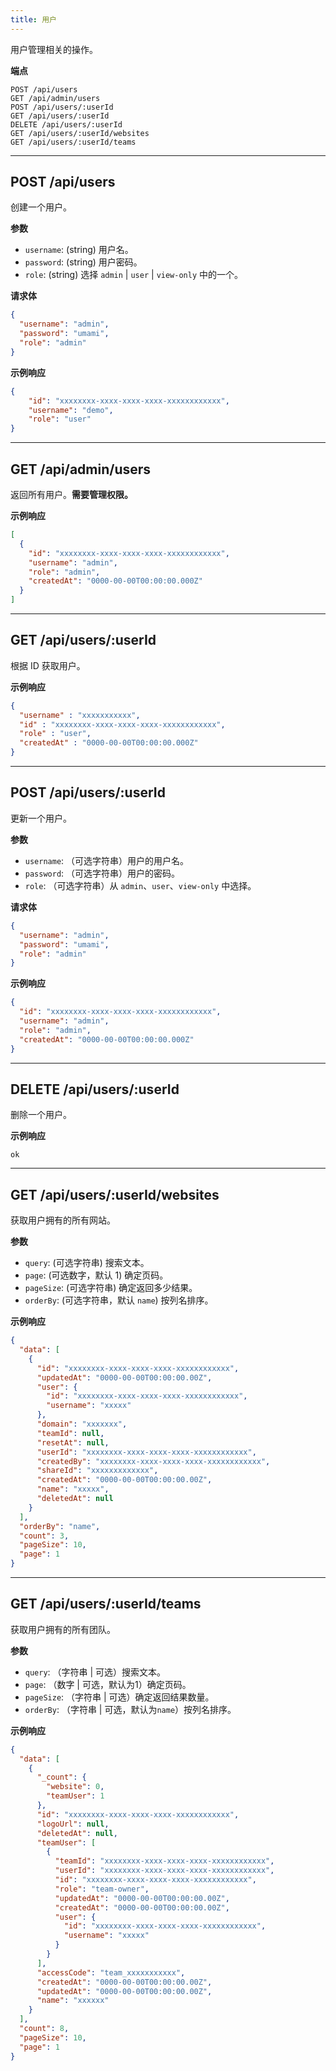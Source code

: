 ```yaml
---
title: 用户
---
```


用户管理相关的操作。

**端点**

```text
POST /api/users
GET /api/admin/users
POST /api/users/:userId
GET /api/users/:userId
DELETE /api/users/:userId
GET /api/users/:userId/websites
GET /api/users/:userId/teams
```

---

## POST /api/users

创建一个用户。

**参数**

- `username`: (string) 用户名。
- `password`: (string) 用户密码。
- `role`: (string) 选择 `admin` | `user` | `view-only` 中的一个。

**请求体**

```json
{
  "username": "admin",
  "password": "umami",
  "role": "admin"
}
```

**示例响应**

```json
{
    "id": "xxxxxxxx-xxxx-xxxx-xxxx-xxxxxxxxxxxx",
    "username": "demo",
    "role": "user"
}
```

---

## GET /api/admin/users

返回所有用户。**需要管理权限。**

**示例响应**

```json
[
  {
    "id": "xxxxxxxx-xxxx-xxxx-xxxx-xxxxxxxxxxxx",
    "username": "admin",
    "role": "admin",
    "createdAt": "0000-00-00T00:00:00.000Z"
  }
]
```

---

## GET /api/users/:userId

根据 ID 获取用户。

**示例响应**

```json
{
  "username" : "xxxxxxxxxxx",
  "id" : "xxxxxxxx-xxxx-xxxx-xxxx-xxxxxxxxxxxx",
  "role" : "user",
  "createdAt" : "0000-00-00T00:00:00.000Z"
}
```

---

## POST /api/users/:userId

更新一个用户。

**参数**

- `username`: （可选字符串）用户的用户名。
- `password`: （可选字符串）用户的密码。
- `role`: （可选字符串）从 `admin`、`user`、`view-only` 中选择。

**请求体**

```json
{
  "username": "admin",
  "password": "umami",
  "role": "admin"
}
```

**示例响应**

```json
{
  "id": "xxxxxxxx-xxxx-xxxx-xxxx-xxxxxxxxxxxx",
  "username": "admin",
  "role": "admin",
  "createdAt": "0000-00-00T00:00:00.000Z"
}
```

---

## DELETE /api/users/:userId

删除一个用户。

**示例响应**

```text
ok
```

---

## GET /api/users/:userId/websites

获取用户拥有的所有网站。

**参数**

- `query`: (可选字符串) 搜索文本。
- `page`: (可选数字，默认 1) 确定页码。
- `pageSize`: (可选字符串) 确定返回多少结果。
- `orderBy`: (可选字符串，默认 `name`) 按列名排序。

**示例响应**

```json
{
  "data": [
    {
      "id": "xxxxxxxx-xxxx-xxxx-xxxx-xxxxxxxxxxxx",
      "updatedAt": "0000-00-00T00:00:00.00Z",
      "user": {
        "id": "xxxxxxxx-xxxx-xxxx-xxxx-xxxxxxxxxxxx",
        "username": "xxxxx"
      },
      "domain": "xxxxxxx",
      "teamId": null,
      "resetAt": null,
      "userId": "xxxxxxxx-xxxx-xxxx-xxxx-xxxxxxxxxxxx",
      "createdBy": "xxxxxxxx-xxxx-xxxx-xxxx-xxxxxxxxxxxx",
      "shareId": "xxxxxxxxxxxxx",
      "createdAt": "0000-00-00T00:00:00.00Z",
      "name": "xxxxx",
      "deletedAt": null
    }
  ],
  "orderBy": "name",
  "count": 3,
  "pageSize": 10,
  "page": 1
}
```

---

## GET /api/users/:userId/teams

获取用户拥有的所有团队。

**参数**

- `query`: （字符串 | 可选）搜索文本。
- `page`: （数字 | 可选，默认为1）确定页码。
- `pageSize`: （字符串 | 可选）确定返回结果数量。
- `orderBy`: （字符串 | 可选，默认为`name`）按列名排序。

**示例响应**

```json
{
  "data": [
    {
      "_count": {
        "website": 0,
        "teamUser": 1
      },
      "id": "xxxxxxxx-xxxx-xxxx-xxxx-xxxxxxxxxxxx",
      "logoUrl": null,
      "deletedAt": null,
      "teamUser": [
        {
          "teamId": "xxxxxxxx-xxxx-xxxx-xxxx-xxxxxxxxxxxx",
          "userId": "xxxxxxxx-xxxx-xxxx-xxxx-xxxxxxxxxxxx",
          "id": "xxxxxxxx-xxxx-xxxx-xxxx-xxxxxxxxxxxx",
          "role": "team-owner",
          "updatedAt": "0000-00-00T00:00:00.00Z",
          "createdAt": "0000-00-00T00:00:00.00Z",
          "user": {
            "id": "xxxxxxxx-xxxx-xxxx-xxxx-xxxxxxxxxxxx",
            "username": "xxxxx"
          }
        }
      ],
      "accessCode": "team_xxxxxxxxxxx",
      "createdAt": "0000-00-00T00:00:00.00Z",
      "updatedAt": "0000-00-00T00:00:00.00Z",
      "name": "xxxxxx"
    }
  ],
  "count": 8,
  "pageSize": 10,
  "page": 1
}
```